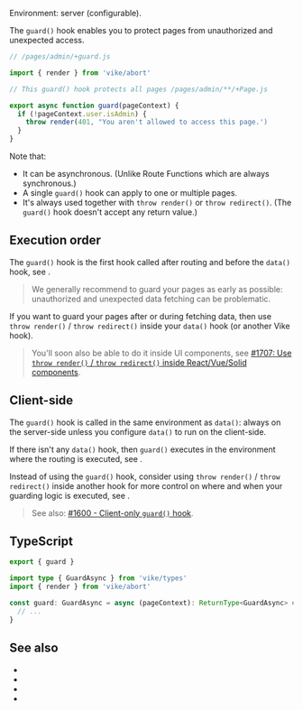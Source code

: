 
Environment: server (<Link href="#client-side">configurable</Link>).

The `guard()` hook enables you to protect pages from unauthorized and unexpected access.

```js
// /pages/admin/+guard.js

import { render } from 'vike/abort'

// This guard() hook protects all pages /pages/admin/**/+Page.js

export async function guard(pageContext) {
  if (!pageContext.user.isAdmin) {
    throw render(401, "You aren't allowed to access this page.')
  }
}
```

Note that:

- It can be asynchronous. (Unlike <Link href="/route-function">Route Functions</Link> which are always synchronous.)
- A single `guard()` hook <Link href="/config#inheritance">can apply to one or multiple pages</Link>.
- It's always used together with <Link href="/render">`throw render()`</Link> or <Link href="/redirect">`throw redirect()`</Link>. (The `guard()` hook doesn't accept any return value.)


## Execution order

The `guard()` hook is the first hook called after routing and before the <Link href="/data">`data()` hook</Link>, see <Link href="/hooks#order" />.

> We generally recommend to guard your pages as early as possible: unauthorized and unexpected data fetching can be problematic.

If you want to guard your pages after or during fetching data, then use <Link href="/render">`throw render()`</Link> / <Link href="/redirect">`throw redirect()`</Link> inside your `data()` hook (or another <Link href="/hooks">Vike hook</Link>).

> You'll soon also be able to do it inside UI components, see [#1707: Use `throw render()` / `throw redirect()` inside React/Vue/Solid components](https://github.com/vikejs/vike/issues/1707).


## Client-side

The `guard()` hook is called in the same environment as <Link href="/data">`data()`</Link>: always on the server-side unless you <Link href="/data#client-side">configure `data()` to run on the client-side</Link>.

If there isn't any `data()` hook, then `guard()` executes in the environment where the routing is executed, see <Link href="/hooks#order" />.

Instead of using the `guard()` hook, consider using `throw render()` / `throw redirect()` inside another hook for more control on where and when your guarding logic is executed, see <Link href="#execution-order" />.

> See also: [#1600 - Client-only `guard()` hook](https://github.com/vikejs/vike/issues/1600).


## TypeScript

```ts
export { guard }

import type { GuardAsync } from 'vike/types'
import { render } from 'vike/abort'

const guard: GuardAsync = async (pageContext): ReturnType<GuardAsync> => {
  // ...
}
```


## See also

- <Link href="/auth#login-flow" />
- <Link href="/render" />
- <Link href="/redirect" />
- <Link href="/data" />
